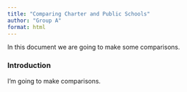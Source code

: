 ```yaml
---
title: "Comparing Charter and Public Schools"
author: "Group A"
format: html
---
```


In this document we are going to make some comparisons.

### Introduction

I'm going to make comparisons.
